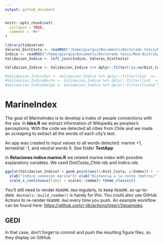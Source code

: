 ```yaml
---
output: github_document
---
```


<!-- README.md is generated from README.Rmd. Please edit that file -->

```r
knitr::opts_chunk$set(
  collapse = TRUE,
  comment = "#>"
)

library(tidyverse)
Valores_DistCosta <- readRDS("/home/giorgia/Documents/Doctorado tesis/Mod.distrib/ModelacionAsentamientosGit/DistCosta_Chile.rds")
Indice <- readRDS("/home/giorgia/Documents/Doctorado tesis/Mod.distrib/ModelacionAsentamientosGit/Indice.rds") %>% rename(Ciudad= City)
Validacion_Indice <- left_join(Indice, Valores_DistCosta)

Validacion_Indice <- Validacion_Indice %>% dplyr::filter(!is.na(Dist_Costa)) %>% rename(City=Ciudad)

#Validacion_IndiceSur <- Validacion_Indice %>% dplyr::filter((Lat  <= -40 ))
#Validacion_IndiceNorte <- Validacion_Indice %>% dplyr::filter((Lat  >= -40 ))
#Validacion_IndiceValpo <- Validacion_Indice %>% dplyr::filter(Ciudad %in% c("Valparaíso", "Viña del Mar", "Concón", "Gran Valparaíso"))

```

# MarineIndex

<!-- badges: start -->
<!-- badges: end -->

The goal of MarineIndex is to develop a index of people connections with the sea.
In **Idea.R** we extract information of Wikipedia as peoples's perceptions. With the code we detected all cities from Chile and we made an screaping to extract all the words of each city's text. 

An app was created to input values to all words detected: marine +1, terrestrial -1, and neutral words 0. See folder **TestApp**

In **Relaciones indice marino.R** we related marine index with possible explanatory variables. We used *DistCosta_Chile.rds* and *Indice.rds*.



```r



ggplot(Validacion_Indice) + geom_point(aes(x=Dist_Costa, y=Index)) +  scale_colour_continuous()+
  ylab("Indice conexión marina")+ xlab("Distancia a la costa (metros)")+ 
  scale_x_continuous(label = scales::comma)+ theme_classic()

```

You'll still need to render `README.Rmd` regularly, to keep `README.md` up-to-date. `devtools::build_readme()` is handy for this. You could also use GitHub Actions to re-render `README.Rmd` every time you push. An example workflow can be found here: <https://github.com/r-lib/actions/tree/v1/examples>.



## GEDI








In that case, don't forget to commit and push the resulting figure files, so they display on GitHub.
